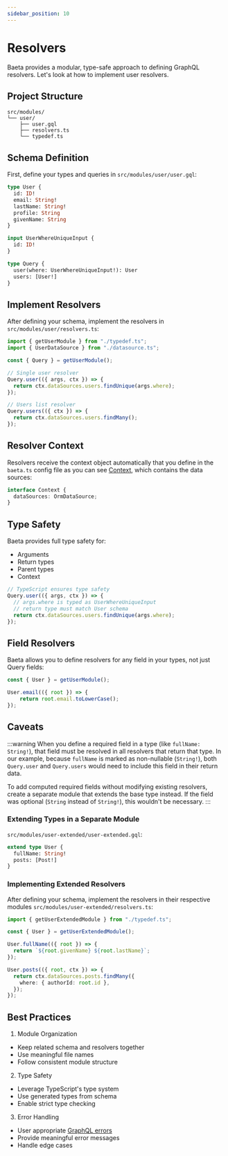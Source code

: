 ```yaml
---
sidebar_position: 10
---
```


# Resolvers

Baeta provides a modular, type-safe approach to defining GraphQL resolvers. Let's look at how to implement user resolvers.

## Project Structure

```
src/modules/
└── user/
    ├── user.gql
    ├── resolvers.ts
    └── typedef.ts
```

## Schema Definition

First, define your types and queries in `src/modules/user/user.gql`:

```graphql
type User {
  id: ID!
  email: String!
  lastName: String!
  profile: String
  givenName: String
}

input UserWhereUniqueInput {
  id: ID!
}

type Query {
  user(where: UserWhereUniqueInput!): User
  users: [User!]
}
```

## Implement Resolvers

After defining your schema, implement the resolvers in `src/modules/user/resolvers.ts`:

```typescript
import { getUserModule } from "./typedef.ts";
import { UserDataSource } from "./datasource.ts";

const { Query } = getUserModule();

// Single user resolver
Query.user(({ args, ctx }) => {
  return ctx.dataSources.users.findUnique(args.where);
});

// Users list resolver
Query.users(({ ctx }) => {
  return ctx.dataSources.users.findMany();
});
```

## Resolver Context

Resolvers receive the context object automatically that you define in the `baeta.ts` config file as you can see [Context](./context.mdx), which contains the data sources:

```typescript
interface Context {
  dataSources: OrmDataSource;
}
```

## Type Safety

Baeta provides full type safety for:

- Arguments
- Return types
- Parent types
- Context

```typescript
// TypeScript ensures type safety
Query.user(({ args, ctx }) => {
  // args.where is typed as UserWhereUniqueInput
  // return type must match User schema
  return ctx.dataSources.users.findUnique(args.where);
});
```

## Field Resolvers

Baeta allows you to define resolvers for any field in your types, not just Query fields:

```typescript
const { User } = getUserModule();

User.email(({ root }) => {
    return root.email.toLowerCase();
});
```

## Caveats

:::warning
When you define a required field in a type (like `fullName: String!`), that field must be resolved in all resolvers that return that type. In our example, because `fullName` is marked as non-nullable (`String!`), both `Query.user` and `Query.users` would need to include this field in their return data.

To add computed required fields without modifying existing resolvers, create a separate module that extends the base type instead. If the field was optional (`String` instead of `String!`), this wouldn't be necessary.
:::

### Extending Types in a Separate Module

`src/modules/user-extended/user-extended.gql`:

```graphql
extend type User {
  fullName: String!
  posts: [Post!]
}
```

### Implementing Extended Resolvers

After defining your schema, implement the resolvers in their respective modules `src/modules/user-extended/resolvers.ts`:

```typescript
import { getUserExtendedModule } from "./typedef.ts";

const { User } = getUserExtendedModule();

User.fullName(({ root }) => {
  return `${root.givenName} ${root.lastName}`;
});

User.posts(({ root, ctx }) => {
  return ctx.dataSources.posts.findMany({
    where: { authorId: root.id },
  });
});
```

## Best Practices

1. Module Organization

- Keep related schema and resolvers together
- Use meaningful file names
- Follow consistent module structure

2. Type Safety

- Leverage TypeScript's type system
- Use generated types from schema
- Enable strict type checking

3. Error Handling

- User appropriate [GraphQL errors](./errors.mdx)
- Provide meaningful error messages
- Handle edge cases
